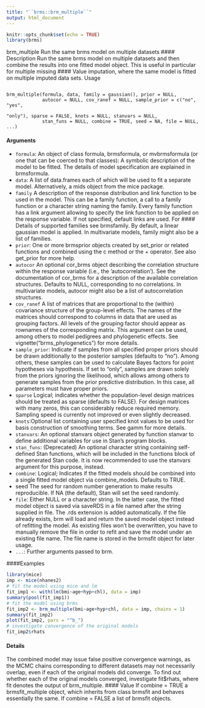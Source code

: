 ```yaml
---
title: "``brms::brm_multiple``"
output: html_document
---
```


```r
knitr::opts_chunk$set(echo = TRUE)
library(brms)
```


brm_multiple Run the same brms model on multiple datasets
#### Description 
Run the same brms model on multiple datasets and then combine the results into one fitted model
object. This is useful in particular for multiple missing #### Value imputation, where the same model is
fitted on multiple imputed data sets.
Usage
<pre><code>
brm_multiple(formula, data, family = gaussian(), prior = NULL,
             autocor = NULL, cov_ranef = NULL, sample_prior = c("no", "yes",
                                                                "only"), sparse = FALSE, knots = NULL, stanvars = NULL,
             stan_funs = NULL, combine = TRUE, seed = NA, file = NULL, ...)
</code></pre>
#### Arguments
* ``formula``: An object of class formula, brmsformula, or mvbrmsformula (or one that can be coerced to that classes): A symbolic description  of the model to be fitted.
The details of model specification are explained in brmsformula.
* ``data``: A list of data.frames each of which will be used to fit a separate model. Alternatively, a mids object from the mice package.
* `` family`` A description  of the response distribution and link function to be used in the model. This can be a family function, a call to a family function or a character
string naming the family. Every family function has a link argument allowing to specify the link function to be applied on the response variable. If not specified,
default links are used. For #### Details of supported families see brmsfamily. By default, a linear gaussian model is applied. In multivariate models, family might also be a list of families.
* ``prior``: One or more brmsprior objects created by set_prior or related functions and combined using the c method or the + operator. See also get_prior for more
help.
* ``autocor`` An optional cor_brms object describing the correlation structure within the response variable (i.e., the ’autocorrelation’). See the documentation of cor_brms
for a description  of the available correlation structures. Defaults to NULL, corresponding to no correlations. In multivariate models, autocor might also be a
list of autocorrelation structures.
* ``cov_ranef`` A list of matrices that are proportional to the (within) covariance structure of the group-level effects. The names of the matrices should correspond to columns in
data that are used as grouping factors. All levels of the grouping factor should appear as rownames of the corresponding matrix. This argument can be used,
among others to model pedigrees and phylogenetic effects. See vignette("brms_phylogenetics")
for more details.
* ``sample_prior``: Indicate if samples from all specified proper priors should be drawn additionally to the posterior samples (defaults to "no"). Among others, these samples can be
used to calculate Bayes factors for point hypotheses via hypothesis. If set to "only", samples are drawn solely from the priors ignoring the likelihood, which
allows among others to generate samples from the prior predictive distribution. In this case, all parameters must have proper priors.
* ``sparse`` Logical; indicates whether the population-level design matrices should be treated
as sparse (defaults to FALSE). For design matrices with many zeros, this can considerably
reduce required memory. Sampling speed is currently not improved or
even slightly decreased.
* `` knots ``:Optional list containing user specified knot values to be used for basis construction of smoothing terms. See gamm for more details.
* ``stanvars``: An optional stanvars object generated by function stanvar to define additional variables for use in Stan’s program blocks.
* ``stan_funs``: (Deprecated) An optional character string containing self-defined Stan functions, which will be included in the functions block of the generated Stan code. It is now recommended to use the stanvars argument for this purpose, instead.
* ``combine``: Logical; Indicates if the fitted models should be combined into a single fitted model object via combine_models. Defaults to TRUE.
* seed The seed for random number generation to make results reproducible. If NA (the default), Stan will set the seed randomly.
* ``file``: Either NULL or a character string. In the latter case, the fitted model object is saved via saveRDS in a file named after the string supplied in file. The .rds extension is added automatically. If the file already exists, brm will load and return the saved model object instead of refitting the model. As existing files won’t be overwritten, you have to manually remove the file in order to refit
and save the model under an existing file name. The file name is stored in the brmsfit object for later usage.
* `` ... ``: Further arguments passed to brm.

####Examples
```r
library(mice)
imp <- mice(nhanes2)
# fit the model using mice and lm
fit_imp1 <- with(lm(bmi~age+hyp+chl), data = imp)
summary(pool(fit_imp1))
# fit the model using brms
fit_imp2 <- brm_multiple(bmi~age+hyp+chl, data = imp, chains = 1)
summary(fit_imp2)
plot(fit_imp2, pars = "^b_")
# investigate convergence of the original models
fit_imp2$rhats
```
#### Details
The combined model may issue false positive convergence warnings, as the MCMC chains corresponding
to different datasets may not necessarily overlap, even if each of the original models did
converge. To find out whether each of the original models converged, investigate fit$rhats, where
fit denotes the output of brm_multiple.
#### Value
If combine = TRUE a brmsfit_multiple object, which inherits from class brmsfit and behaves
essentially the same. If combine = FALSE a list of brmsfit objects.
